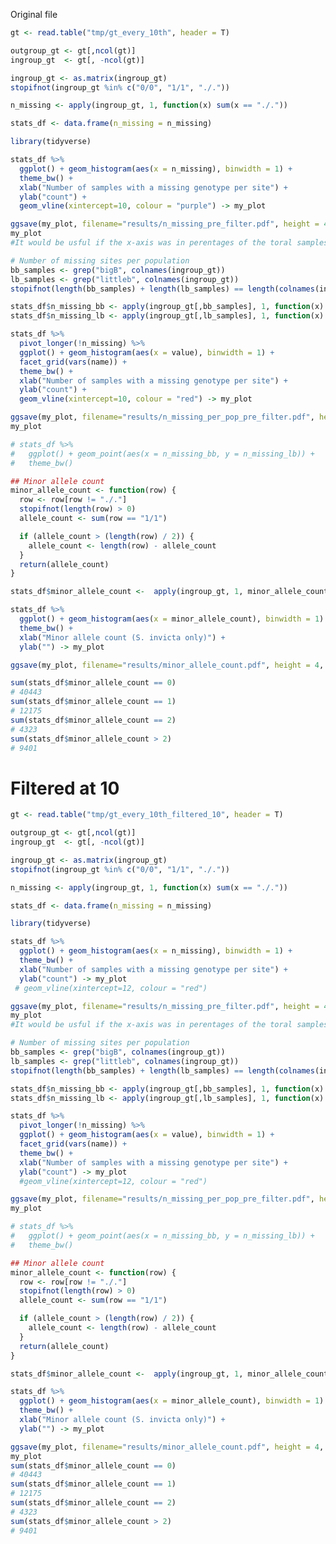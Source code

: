 Original file

```r
gt <- read.table("tmp/gt_every_10th", header = T)

outgroup_gt <- gt[,ncol(gt)]
ingroup_gt  <- gt[, -ncol(gt)]

ingroup_gt <- as.matrix(ingroup_gt)
stopifnot(ingroup_gt %in% c("0/0", "1/1", "./."))

n_missing <- apply(ingroup_gt, 1, function(x) sum(x == "./."))

stats_df <- data.frame(n_missing = n_missing)

library(tidyverse)

stats_df %>%
  ggplot() + geom_histogram(aes(x = n_missing), binwidth = 1) +
  theme_bw() +
  xlab("Number of samples with a missing genotype per site") +
  ylab("count") +
  geom_vline(xintercept=10, colour = "purple") -> my_plot

ggsave(my_plot, filename="results/n_missing_pre_filter.pdf", height = 4, width = 7)
my_plot
#It would be usful if the x-axis was in perentages of the toral samples (241)
```
```r
# Number of missing sites per population
bb_samples <- grep("bigB", colnames(ingroup_gt))
lb_samples <- grep("littleb", colnames(ingroup_gt))
stopifnot(length(bb_samples) + length(lb_samples) == length(colnames(ingroup_gt)))

stats_df$n_missing_bb <- apply(ingroup_gt[,bb_samples], 1, function(x) sum(x == "./."))
stats_df$n_missing_lb <- apply(ingroup_gt[,lb_samples], 1, function(x) sum(x == "./."))

stats_df %>%
  pivot_longer(!n_missing) %>%
  ggplot() + geom_histogram(aes(x = value), binwidth = 1) +
  facet_grid(vars(name)) +
  theme_bw() +
  xlab("Number of samples with a missing genotype per site") +
  ylab("count") +
  geom_vline(xintercept=10, colour = "red") -> my_plot

ggsave(my_plot, filename="results/n_missing_per_pop_pre_filter.pdf", height = 6, width = 7)
my_plot

```

```r
# stats_df %>%
#   ggplot() + geom_point(aes(x = n_missing_bb, y = n_missing_lb)) +
#   theme_bw()

## Minor allele count
minor_allele_count <- function(row) {
  row <- row[row != "./."]
  stopifnot(length(row) > 0)
  allele_count <- sum(row == "1/1")

  if (allele_count > (length(row) / 2)) {
    allele_count <- length(row) - allele_count
  }
  return(allele_count)
}

stats_df$minor_allele_count <-  apply(ingroup_gt, 1, minor_allele_count)

stats_df %>%
  ggplot() + geom_histogram(aes(x = minor_allele_count), binwidth = 1) +
  theme_bw() +
  xlab("Minor allele count (S. invicta only)") +
  ylab("") -> my_plot

ggsave(my_plot, filename="results/minor_allele_count.pdf", height = 4, width = 7)

sum(stats_df$minor_allele_count == 0)
# 40443
sum(stats_df$minor_allele_count == 1)
# 12175
sum(stats_df$minor_allele_count == 2)
# 4323
sum(stats_df$minor_allele_count > 2)
# 9401
```

# Filtered at 10
```r
gt <- read.table("tmp/gt_every_10th_filtered_10", header = T)

outgroup_gt <- gt[,ncol(gt)]
ingroup_gt  <- gt[, -ncol(gt)]

ingroup_gt <- as.matrix(ingroup_gt)
stopifnot(ingroup_gt %in% c("0/0", "1/1", "./."))

n_missing <- apply(ingroup_gt, 1, function(x) sum(x == "./."))

stats_df <- data.frame(n_missing = n_missing)

library(tidyverse)

stats_df %>%
  ggplot() + geom_histogram(aes(x = n_missing), binwidth = 1) +
  theme_bw() +
  xlab("Number of samples with a missing genotype per site") +
  ylab("count") -> my_plot
 # geom_vline(xintercept=12, colour = "red") 

ggsave(my_plot, filename="results/n_missing_pre_filter.pdf", height = 4, width = 7)
my_plot
#It would be usful if the x-axis was in perentages of the toral samples (241)
```
```r
# Number of missing sites per population
bb_samples <- grep("bigB", colnames(ingroup_gt))
lb_samples <- grep("littleb", colnames(ingroup_gt))
stopifnot(length(bb_samples) + length(lb_samples) == length(colnames(ingroup_gt)))

stats_df$n_missing_bb <- apply(ingroup_gt[,bb_samples], 1, function(x) sum(x == "./."))
stats_df$n_missing_lb <- apply(ingroup_gt[,lb_samples], 1, function(x) sum(x == "./."))

stats_df %>%
  pivot_longer(!n_missing) %>%
  ggplot() + geom_histogram(aes(x = value), binwidth = 1) +
  facet_grid(vars(name)) +
  theme_bw() +
  xlab("Number of samples with a missing genotype per site") +
  ylab("count") -> my_plot
  #geom_vline(xintercept=12, colour = "red") 

ggsave(my_plot, filename="results/n_missing_per_pop_pre_filter.pdf", height = 6, width = 7)
my_plot

```

```r
# stats_df %>%
#   ggplot() + geom_point(aes(x = n_missing_bb, y = n_missing_lb)) +
#   theme_bw()

## Minor allele count
minor_allele_count <- function(row) {
  row <- row[row != "./."]
  stopifnot(length(row) > 0)
  allele_count <- sum(row == "1/1")

  if (allele_count > (length(row) / 2)) {
    allele_count <- length(row) - allele_count
  }
  return(allele_count)
}

stats_df$minor_allele_count <-  apply(ingroup_gt, 1, minor_allele_count)

stats_df %>%
  ggplot() + geom_histogram(aes(x = minor_allele_count), binwidth = 1) +
  theme_bw() +
  xlab("Minor allele count (S. invicta only)") +
  ylab("") -> my_plot

ggsave(my_plot, filename="results/minor_allele_count.pdf", height = 4, width = 7)
my_plot
sum(stats_df$minor_allele_count == 0)
# 40443
sum(stats_df$minor_allele_count == 1)
# 12175
sum(stats_df$minor_allele_count == 2)
# 4323
sum(stats_df$minor_allele_count > 2)
# 9401
```